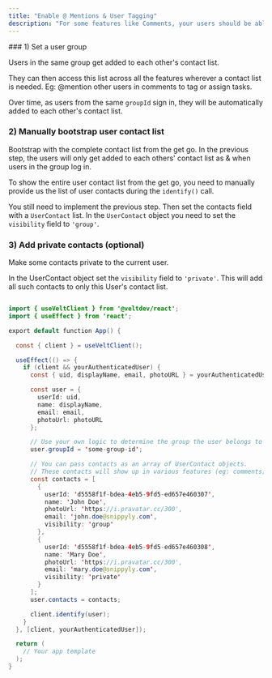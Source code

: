 ```yaml
---
title: "Enable @ Mentions & User Tagging"
description: "For some features like Comments, your users should be able to @mention or tag other users. You can enable autocomplete and show a contacts dropdown by using this feature."
---
```


<Tabs>
  <Tab title="React">
### 1) Set a user group

Users in the same group get added to each other's contact list.

They can then access this list across all the features wherever a contact list is needed. Eg: @mention other users in comments to tag or assign tasks.

Over time, as users from the same `groupId` sign in, they will be automatically added to each other's contact list.

### 2) Manually bootstrap user contact list

Bootstrap with the complete contact list from the get go.
In the previous step, the users will only get added to each others' contact list as & when users in the group log in.

To show the entire user contact list from the get go, you need to manually provide us the list of user contacts during the `identify()` call.

You still need to implement the previous step. Then set the contacts field with a `UserContact` list. In the `UserContact` object you need to set the `visibility` field to `'group'`.

### 3) Add private contacts (optional)

Make some contacts private to the current user.

In the UserContact object set the `visibility` field to `'private'`. This will add all such contacts to only this User's contact list.

  </Tab>
  <Tab title="Next.js">

  </Tab>
</Tabs>

<RequestExample>

```java Enable @ Mentions & User Tagging

import { useVeltClient } from '@veltdev/react';
import { useEffect } from 'react';

export default function App() {

  const { client } = useVeltClient();

  useEffect(() => {
    if (client && yourAuthenticatedUser) {
      const { uid, displayName, email, photoURL } = yourAuthenticatedUser;

      const user = {
        userId: uid,
        name: displayName,
        email: email,
        photoUrl: photoURL
      };

      // Use your own logic to determine the group the user belongs to
      user.groupId = 'some-group-id';

      // You can pass contacts as an array of UserContact objects.
      // These contacts will show up in various features (eg: comments) so that user can tag, @mention them.
      const contacts = [
        {
          userId: 'd5558f1f-bdea-4eb5-9fd5-ed657e460307',
          name: 'John Doe',
          photoUrl: 'https://i.pravatar.cc/300',
          email: 'john.doe@snippyly.com',
          visibility: 'group'
        },
        {
          userId: 'd5558f1f-bdea-4eb5-9fd5-ed657e460308',
          name: 'Mary Doe',
          photoUrl: 'https://i.pravatar.cc/300',
          email: 'mary.doe@snippyly.com',
          visibility: 'private'
        }
      ];
      user.contacts = contacts;

      client.identify(user);
    }
  }, [client, yourAuthenticatedUser]);

  return (
    // Your app template
  );
}
```

</RequestExample>
